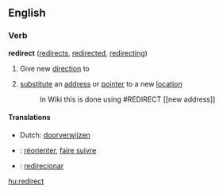 ==English==
===Verb===
'''redirect'''  ([[redirects]], [[redirected]], [[redirecting]])
#Give new [[direction]] to
#{{computing}} [[substitute]] an [[address]] or [[pointer]] to a new [[location]]
#:In Wiki this is done using <nowiki>#REDIRECT [[new address]]</nowiki>

====Translations====
*Dutch: [[doorverwijzen]]
* {{fr}} : [[réorienter]], [[faire suivre]]
* {{pt}} : [[redirecionar]]

[[hu:redirect]]